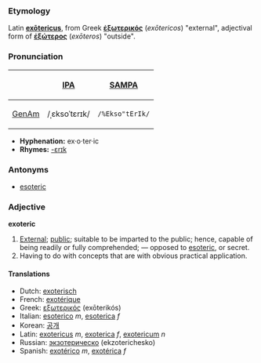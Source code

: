 ===Etymology===
Latin '''[[exotericus|exōtericus]]''', from Greek '''[[ἐξωτερικός]]''' (''exōtericos'') "external", adjectival form of '''[[ἐξώτερος]]''' (''exōteros'') "outside".

===Pronunciation===
{| border=1 cellpadding=5
! !! [[w:International Phonetic Alphabet|IPA]] !! [[w:SAMPA|SAMPA]]
|-
! [[GenAm]]
| /ˌɛksoˈtɛrɪk/ || <tt>/%Ekso"tErIk/</tt>
|}

*'''Hyphenation:''' ex·o·ter·ic
*'''Rhymes:''' [[Rhymes:English:-ɛrɪk|-ɛrɪk]]

===Antonyms===
*[[esoteric]]

===Adjective===
'''exoteric'''
# [[External]]; [[public]]; suitable to be imparted to the public; hence, capable of being readily or fully comprehended; — opposed to [[esoteric]], or secret.
# Having to do with concepts that are with obvious practical application.

====Translations====
*Dutch: [[exoterisch]]
*French: [[exotérique]]
*Greek: [[εξωτερικός]] (exōterikós)
*Italian: [[esoterico]] ''m'', [[esoterica]] ''f''
*Korean: [[공개]]
*Latin: [[exotericus]] ''m'', [[exoterica]] ''f'', [[exotericum]] ''n''
*Russian: [[экзотерическо]] (ekzoterichesko)
*Spanish: [[exotérico]] ''m'', [[exotérica]] ''f''